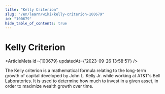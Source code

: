```yaml
---
title: "Kelly Criterion"
slug: "/en/learn/wiki/kelly-criterion-100679"
id: "100679"
hide_table_of_contents: true
---
```



# Kelly Criterion

<ArticleMeta id={100679} updatedAt={'2023-09-26 13:58:51'} />
<div className='border-solid border-b border-t-0 my-4 border-[var(--ifm-color-gray-300)]' />

The Kelly criterion is a mathematical formula relating to the long-term growth of capital developed by John L. Kelly Jr. while working at AT&T's Bell Laboratories. It is used to determine how much to invest in a given asset, in order to maximize wealth growth over time.
